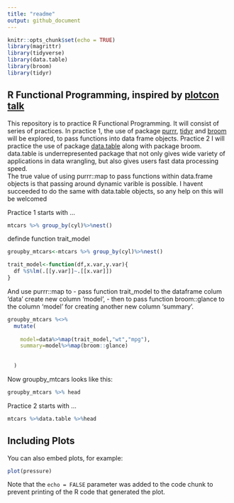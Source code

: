 ```yaml
---
title: "readme"
output: github_document
---
```


```r
knitr::opts_chunk$set(echo = TRUE)
library(magrittr)
library(tidyverse)
library(data.table)
library(broom)
library(tidyr)
```

## R Functional Programming, inspired by [plotcon talk](https://rstudio-pubs-static.s3.amazonaws.com/237010_6d37553296a34a6c899f2660911f1b17.html) 
This repository is to practice R Functional Programming. It will consist of series of practices. In practice 1, the use of package [purrr](https://github.com/tidyverse/purrr), [tidyr](http://tidyr.tidyverse.org/) and [broom](https://cran.r-project.org/web/packages/broom/vignettes/broom.html) will be explored, to pass functions into data frame objects. Practice 2 I will practice the use of package [data.table](https://cran.r-project.org/web/packages/data.table/vignettes/datatable-intro.html) along with package broom. data.table is underrepresented package that not only gives wide variety of applications in data wrangling, but also gives users fast data processing speed.  
The true value of using purrr::map to pass functions within data.frame objects is that passing around dynamic varible is possible. I havent succeeded to do the same with data.table objects, so any help on this will be welcomed

Practice 1 starts with ...
```r
mtcars %>% group_by(cyl)%>%nest()
```

definde function trait_model

```r
groupby_mtcars<-mtcars %>% group_by(cyl)%>%nest()

trait_model<-function(df,x.var,y.var){
  df %$%lm(.[[y.var]]~.[[x.var]])  
}

```


And use purrr::map to 
- pass function trait_model to the dataframe colum 'data' create new column 'model', 
- then to pass function broom::glance to the column 'model' for creating another new column 'summary'.
```r
groupby_mtcars %<>% 
  mutate(
    
    model=data%>%map(trait_model,"wt","mpg"),
    summary=model%>%map(broom::glance)
    
    
  )

```
Now groupby_mtcars looks like this:
```r
groupby_mtcars %>% head

```



Practice 2 starts with ...
```r
mtcars %>%data.table %>%head
```

## Including Plots

You can also embed plots, for example:

```r
plot(pressure)
```

Note that the `echo = FALSE` parameter was added to the code chunk to prevent printing of the R code that generated the plot.
